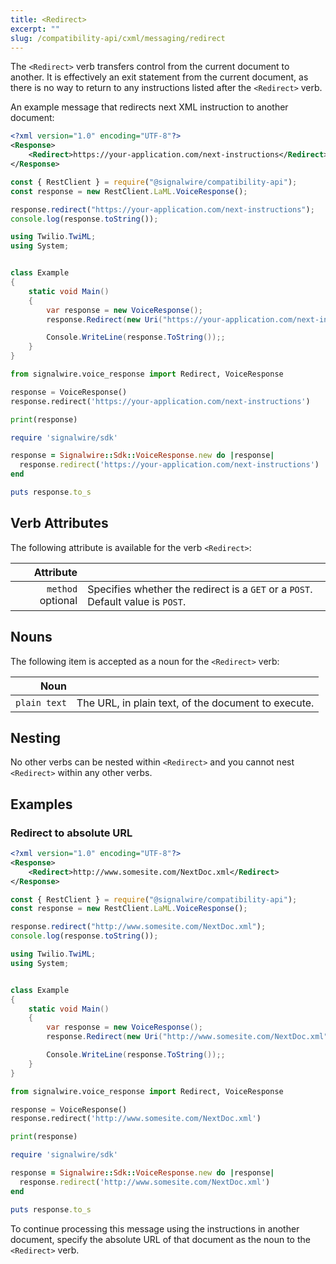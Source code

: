 ---
title: <Redirect>
excerpt: ""
slug: /compatibility-api/cxml/messaging/redirect
---


The `<Redirect>` verb transfers control from the current document to another. It is effectively an exit statement from the current document, as there is no way to return to any instructions listed after the `<Redirect>` verb.

An example message that redirects next XML instruction to another document:

<Tabs groupId="cxml-api">

<TabItem value="xml" label="XML">

```xml
<?xml version="1.0" encoding="UTF-8"?>
<Response>
    <Redirect>https://your-application.com/next-instructions</Redirect>
</Response>
```

</TabItem>
<TabItem value="javascript" label="JavaScript">

```js
const { RestClient } = require("@signalwire/compatibility-api");
const response = new RestClient.LaML.VoiceResponse();

response.redirect("https://your-application.com/next-instructions");
console.log(response.toString());
```

</TabItem>
<TabItem value="csharp" label="C#">

```csharp
using Twilio.TwiML;
using System;


class Example
{
    static void Main()
    {
        var response = new VoiceResponse();
        response.Redirect(new Uri("https://your-application.com/next-instructions"));

        Console.WriteLine(response.ToString());;
    }
}
```

</TabItem>
<TabItem value="python" label="Python">

```python
from signalwire.voice_response import Redirect, VoiceResponse

response = VoiceResponse()
response.redirect('https://your-application.com/next-instructions')

print(response)
```

</TabItem>
<TabItem value="ruby" label="Ruby">

```ruby
require 'signalwire/sdk'

response = Signalwire::Sdk::VoiceResponse.new do |response|
  response.redirect('https://your-application.com/next-instructions')
end

puts response.to_s
```

</TabItem>
</Tabs>

## Verb Attributes

The following attribute is available for the verb `<Redirect>`:

|                                               Attribute |                                                                                                                  |
| ------------------------------------------------------: | ---------------------------------------------------------------------------------------------------------------- |
| `method` <span className="optional-arg">optional</span> | Specifies whether the redirect is a `GET` or a `POST`. Default value is `POST`. |

## Nouns

The following item is accepted as a noun for the `<Redirect>` verb:

|         Noun |                                                     |
| -----------: | --------------------------------------------------- |
| `plain text` | The URL, in plain text, of the document to execute. |

## Nesting

No other verbs can be nested within `<Redirect>` and you cannot nest `<Redirect>` within any other verbs.

## Examples

### Redirect to absolute URL

<Tabs groupId="compatibility-api">

<TabItem value="xml" label="XML">

```xml
<?xml version="1.0" encoding="UTF-8"?>
<Response>
    <Redirect>http://www.somesite.com/NextDoc.xml</Redirect>
</Response>
```

</TabItem>
<TabItem value="javascript" label="JavaScript">

```js
const { RestClient } = require("@signalwire/compatibility-api");
const response = new RestClient.LaML.VoiceResponse();

response.redirect("http://www.somesite.com/NextDoc.xml");
console.log(response.toString());
```

</TabItem>
<TabItem value="csharp" label="C#">

```csharp
using Twilio.TwiML;
using System;


class Example
{
    static void Main()
    {
        var response = new VoiceResponse();
        response.Redirect(new Uri("http://www.somesite.com/NextDoc.xml"));

        Console.WriteLine(response.ToString());;
    }
}
```

</TabItem>
<TabItem value="python" label="Python">

```python
from signalwire.voice_response import Redirect, VoiceResponse

response = VoiceResponse()
response.redirect('http://www.somesite.com/NextDoc.xml')

print(response)
```

</TabItem>
<TabItem value="ruby" label="Ruby">

```ruby
require 'signalwire/sdk'

response = Signalwire::Sdk::VoiceResponse.new do |response|
  response.redirect('http://www.somesite.com/NextDoc.xml')
end

puts response.to_s
```

</TabItem>
</Tabs>

To continue processing this message using the instructions in another document, specify the absolute URL of that document as the noun to the `<Redirect>` verb.
